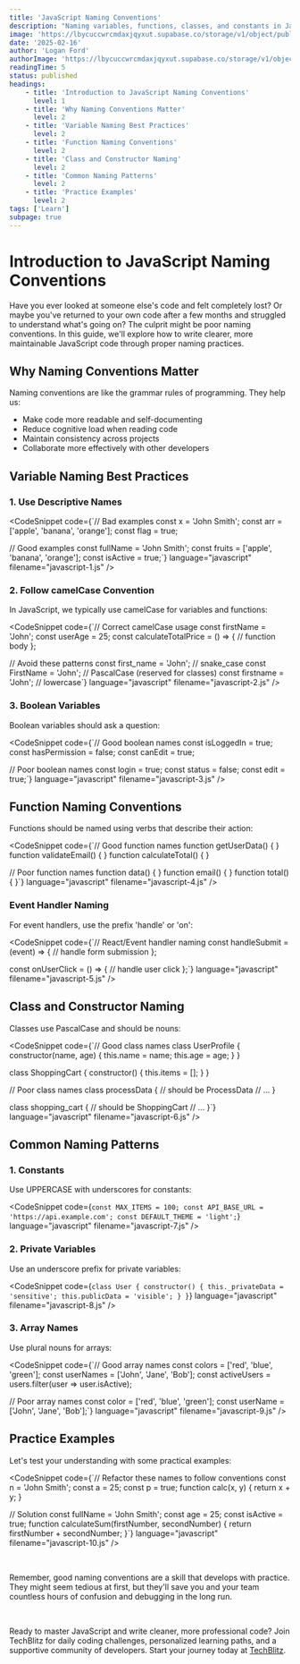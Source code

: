 ```yaml
---
title: 'JavaScript Naming Conventions'
description: "Naming variables, functions, classes, and constants in JavaScript can be a bit tricky. In this guide, we'll explore the best practices for naming variables, functions, classes, and constants in JavaScript."
image: 'https://lbycuccwrcmdaxjqyxut.supabase.co/storage/v1/object/public/blog-images/javascript-naming-conventions.png'
date: '2025-02-16'
author: 'Logan Ford'
authorImage: 'https://lbycuccwrcmdaxjqyxut.supabase.co/storage/v1/object/public/user-profile-pictures/3a57d7e8-8b80-483b-93d0-70fe1f06b0c0/logo.png?u=1l5im5h5n6e5'
readingTime: 5
status: published
headings:
    - title: 'Introduction to JavaScript Naming Conventions'
      level: 1
    - title: 'Why Naming Conventions Matter'
      level: 2
    - title: 'Variable Naming Best Practices'
      level: 2
    - title: 'Function Naming Conventions'
      level: 2
    - title: 'Class and Constructor Naming'
      level: 2
    - title: 'Common Naming Patterns'
      level: 2
    - title: 'Practice Examples'
      level: 2
tags: ['Learn']
subpage: true
---
```



# Introduction to JavaScript Naming Conventions

Have you ever looked at someone else's code and felt completely lost? Or maybe you've returned to your own code after a few months and struggled to understand what's going on? The culprit might be poor naming conventions. In this guide, we'll explore how to write clearer, more maintainable JavaScript code through proper naming practices.

## Why Naming Conventions Matter

Naming conventions are like the grammar rules of programming. They help us:
- Make code more readable and self-documenting
- Reduce cognitive load when reading code
- Maintain consistency across projects
- Collaborate more effectively with other developers

## Variable Naming Best Practices

### 1. Use Descriptive Names

<CodeSnippet code={`// Bad examples
const x = 'John Smith';
const arr = ['apple', 'banana', 'orange'];
const flag = true;

// Good examples
const fullName = 'John Smith';
const fruits = ['apple', 'banana', 'orange'];
const isActive = true;`} language="javascript" filename="javascript-1.js" />

### 2. Follow camelCase Convention

In JavaScript, we typically use camelCase for variables and functions:

<CodeSnippet code={`// Correct camelCase usage
const firstName = 'John';
const userAge = 25;
const calculateTotalPrice = () => {
  // function body
};

// Avoid these patterns
const first_name = 'John';    // snake_case
const FirstName = 'John';     // PascalCase (reserved for classes)
const firstname = 'John';     // lowercase`} language="javascript" filename="javascript-2.js" />

### 3. Boolean Variables

Boolean variables should ask a question:

<CodeSnippet code={`// Good boolean names
const isLoggedIn = true;
const hasPermission = false;
const canEdit = true;

// Poor boolean names
const login = true;
const status = false;
const edit = true;`} language="javascript" filename="javascript-3.js" />

## Function Naming Conventions

Functions should be named using verbs that describe their action:

<CodeSnippet code={`// Good function names
function getUserData() { }
function validateEmail() { }
function calculateTotal() { }

// Poor function names
function data() { }
function email() { }
function total() { }`} language="javascript" filename="javascript-4.js" />

### Event Handler Naming

For event handlers, use the prefix 'handle' or 'on':

<CodeSnippet code={`// React/Event handler naming
const handleSubmit = (event) => {
  // handle form submission
};

const onUserClick = () => {
  // handle user click
};`} language="javascript" filename="javascript-5.js" />

## Class and Constructor Naming

Classes use PascalCase and should be nouns:

<CodeSnippet code={`// Good class names
class UserProfile {
  constructor(name, age) {
    this.name = name;
    this.age = age;
  }
}

class ShoppingCart {
  constructor() {
    this.items = [];
  }
}

// Poor class names
class processData {  // should be ProcessData
  // ...
}

class shopping_cart {  // should be ShoppingCart
  // ...
}`} language="javascript" filename="javascript-6.js" />

## Common Naming Patterns

### 1. Constants

Use UPPERCASE with underscores for constants:

<CodeSnippet code={`const MAX_ITEMS = 100;
const API_BASE_URL = 'https://api.example.com';
const DEFAULT_THEME = 'light';`} language="javascript" filename="javascript-7.js" />

### 2. Private Variables

Use an underscore prefix for private variables:

<CodeSnippet code={`class User {
  constructor() {
    this._privateData = 'sensitive';
    this.publicData = 'visible';
  }
}`} language="javascript" filename="javascript-8.js" />

### 3. Array Names

Use plural nouns for arrays:

<CodeSnippet code={`// Good array names
const colors = ['red', 'blue', 'green'];
const userNames = ['John', 'Jane', 'Bob'];
const activeUsers = users.filter(user => user.isActive);

// Poor array names
const color = ['red', 'blue', 'green'];
const userName = ['John', 'Jane', 'Bob'];`} language="javascript" filename="javascript-9.js" />

## Practice Examples

Let's test your understanding with some practical examples:

<CodeSnippet code={`// Refactor these names to follow conventions
const n = 'John Smith';
const a = 25;
const p = true;
function calc(x, y) {
  return x + y;
}

// Solution
const fullName = 'John Smith';
const age = 25;
const isActive = true;
function calculateSum(firstNumber, secondNumber) {
  return firstNumber + secondNumber;
}`} language="javascript" filename="javascript-10.js" />

<br />

Remember, good naming conventions are a skill that develops with practice. They might seem tedious at first, but they'll save you and your team countless hours of confusion and debugging in the long run.

<br />

Ready to master JavaScript and write cleaner, more professional code? Join TechBlitz for daily coding challenges, personalized learning paths, and a supportive community of developers. Start your journey today at <a href="https://techblitz.dev/signup" rel="noopener noreferrer" className="text-accent">TechBlitz</a>.
